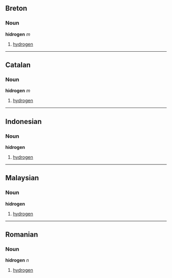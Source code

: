 ==Breton==
===Noun===
'''hidrogen''' ''m''

# [[hydrogen]]

----
==Catalan==
===Noun===
'''hidrogen''' ''m''

# [[hydrogen]]

----
==Indonesian==
===Noun===
'''hidrogen'''

# [[hydrogen]]

----
==Malaysian==
===Noun===
'''hidrogen'''

# [[hydrogen]]

----
==Romanian==
===Noun===
'''hidrogen''' ''n''

# [[hydrogen]]